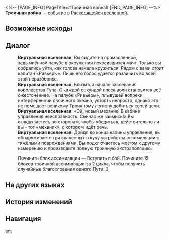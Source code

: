 <%-- [PAGE_INFO]
PageTitle=#Троичная война#
[END_PAGE_INFO] --%>
{{Дополнить}}
{{ВВ Событие Инфобокс
|id                 = 21301
|Название           = 
|Изображение        = Событие ВВ Троичная война.png
|Испытание_в_вв     = 
|Испытание_в_рое    = 
|Испытание_в_зиш    = 
|Испытание_в_рв     = Неизвестно
|Испытание_в_облнеп = 
|Требования         = 
|Пред               = 
|След               = 
|Упоминания         = 
|Порядок            = 
|Порядок_рв         = 095
}}
'''Троичная война''' — [[Расходящаяся вселенная/События|событие]] в [[Расходящаяся вселенная|Расходящейся вселенной]].

==Возможные исходы==
{{Возможные исходы
|Выбор_1 = Починить блок ассимиляции
|Результат_1 = Вступить в бой. Почините 15 блоков троичной ассимиляции за 2 цикла, чтобы получить случайные благословения одного Пути: 3.
}}

==Диалог==
{{Диалог Начало}}
:'''Виртуальная вселенная:''' Вы сидите на промасленной, задымлённой палубе в окружении покосившихся мачт. Только вы собрались уйти, как голова начала кружиться. Рядом с вами стоит капитан «Ривьеры». Лишь его голос удаётся различить во всей этой неразберихе.
:'''Виртуальная вселенная:''' Близится начало завоевания королевства Тупа. С каждой секундой плеск волн становится всё ожесточённее. На палубе «Ривьеры», плывущей вопреки интерференции двоичного океана, устоять непросто, однако это не помешает великому Троичному легиону добиться своей цели.
:'''Виртуальная вселенная:''' «Эй, новый механик! В кабине управления неисправность. Сейчас же займись!» Вы оглядываетесь по сторонам, чтобы убедиться, действительно ли вы - тот «механик», о котором идёт речь.
:'''Виртуальная вселенная:''' Дойдя до конца кабины управления, вы обнаруживаете три сваленных в кучу устройства ассимиляции с тяжёлыми повреждениями. Вы подключаетесь мозгом к другому измерению и производите полную троичную экстраполяцию.
:{{Диалог|Звезда}} Починить блок ассимиляции &mdash; Вступить в бой. Почините 15 блоков троичной ассимиляции за 2 цикла, чтобы получить случайные благословения одного Пути: 3
{{Диалог Конец}}

==На других языках==
{{На других языках
|en   = Ternary War
|zhs  = 三进制战争
|zht  = 三進位戰爭
|ja   = {{Rubi|三進法|さんしんほう}}の{{Rubi|戦争|せんそう}}
|ko   = 삼진법 전쟁
|es   = Guerras ternarias
|fr   = Guerre trilatérale
|ru   = Троичная война
|th   = สงครามฐานสาม
|vi   = Chiến Tranh Tam Phân
|de   = Trinärer Krieg
|id   = Perang Ternary
|pt   = Guerra Ternária
}}

==История изменений==
{{История изменений|null}}

==Навигация==
{{События ВВ Навбокс}}

[[en:]]